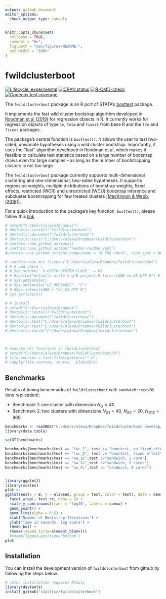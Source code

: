 ```yaml
---
output: github_document
editor_options: 
  chunk_output_type: console
---
```


<!-- README.md is generated from README.Rmd. Please edit that file -->

```r
knitr::opts_chunk$set(
  collapse = TRUE,
  comment = "#>",
  fig.path = "man/figures/README-",
  out.width = "100%"
)
```

# fwildclusterboot


<!-- badges: start -->
<!-- [![packageversion](https://img.shields.io/badge/Package%20version-`r version`-orange.svg?style=flat-square)](commits/master) -->
[![Lifecycle: experimental](https://img.shields.io/badge/lifecycle-experimental-orange.svg)](https://www.tidyverse.org/lifecycle/#experimental)
[![CRAN status](https://www.r-pkg.org/badges/version/fwildclusterboot)](https://CRAN.R-project.org/package=fwildclusterboot)
[![R-CMD-check](https://github.com/s3alfisc/fwildclusterboot/workflows/R-CMD-check/badge.svg)](https://github.com/s3alfisc/fwildclusterboot/actions)
[![Codecov test coverage](https://codecov.io/gh/s3alfisc/fwildclusterboot/branch/master/graph/badge.svg)](https://codecov.io/gh/s3alfisc/fwildclusterboot?branch=master)
<!-- [![minimal R version](https://img.shields.io/badge/R%3E%3D-4.0.0-6666ff.svg)](https://cran.r-project.org/) -->

<!-- badges: end -->

The `fwildclusterboot` package is an R port of STATA's [boottest](https://github.com/droodman/boottest) package. 

It implements the fast wild cluster bootstrap algorithm developed in [Roodman et al (2019)](https://econpapers.repec.org/paper/qedwpaper/1406.htm) for regression objects in R. It currently works for regression objects of type `lm`, `felm` and `fixest` from base R and the `lfe` and `fixest` packages. 

The package's central function is `boottest()`. It allows the user to test two-sided, univariate hypotheses using a wild cluster bootstrap. Importantly, it uses the "fast" algorithm developed in Roodman et al, which makes it feasible to calculate test statistics based on a large number of bootstrap draws even for large samples -- as long as the number of bootstrapping clusters is not too large.

The `fwildclusterboot` package currently supports multi-dimensional clustering and one-dimensional, two-sided hypotheses. It supports regression weights, multiple distributions of bootstrap weights, fixed effects, restricted (WCR) and unrestricted (WCU) bootstrap inference and subcluster bootstrapping for few treated clusters [(MacKinnon & Webb, (2018))](https://academic.oup.com/ectj/article-abstract/21/2/114/5078969).

For a quick introduction to the package's key function, `boottest()`, please follow this [link](https://s3alfisc.github.io/fwildclusterboot/articles/fwildclusterboot.html).

<!-- The following features will be added in the future:  -->

<!-- * support for multivariate hypotheses  -->
<!-- * bootstrap distributions beyond the rademacher distribution -->


```r
# setwd("C:/Users/alexa/Dropbox")
# devtools::install("fwildclusterboot")
# devtools::document("fwildclusterboot")
# devtools::test("C:/Users/alexa/Dropbox/fwildclusterboot")
# usethis::use_github_actions()
# usethis::use_github_action(“render-readme.yaml”)
#usethis::use_github_actions_badge(name = "R-CMD-check", repo_spec = NULL)#

# usethis::use_mit_license("C:/Users/alexa/Dropbox/fwildclusterboot")
# # # cmd check r 
# # Sys.setenv('_R_CHECK_SYSTEM_CLOCK_' = 0)
# # #system("defaults write org.R-project.R force.LANG en_US.UTF-8") # restart R
# # Sys.getlocale()
# # Sys.setlocale("LC_MESSAGES", "C")
# # #Sys.setenv(LANG = "en_US.UTF-8")
# Sys.getlocale()

# # install
# setwd("C:/Users/alexa/Dropbox")
# devtools::install("fwildclusterboot")
# devtools::document("fwildclusterboot")
# devtools::test("C:/Users/alexa/Dropbox/fwildclusterboot")
# devtools::test("C:/Users/alexa/Dropbox/fwildclusterboot")
# devtools::check("C:/Users/alexa/Dropbox/fwildclusterboot")



# execute all functions in fwildclusterboot 
# setwd("C:/Users/alexa/Dropbox/fwildclusterboot/R")
# file.sources = list.files(pattern="*.R")
# sapply(file.sources, source, .GlobalEnv)

```


## Benchmarks

Results of timing benchmarks of `fwildclusterboot` with `sandwich::vcovBS` (one replication):

* Benchmark 1: one cluster with dimension $N_G = 40$
* Benchmark 2: two clusters with dimensions $N_{G1}= 40$, $N_{G2} = 20$, $N_{G12} = 800$

```r

benchmarks <- readRDS("C:/Users/alexa/Dropbox/fwildclusterboot develop/benchmarks_new.rds")
library(data.table)

setDT(benchmarks)

benchmarks[benchmarks$test == "fwc_1", test := "boottest, no fixed effect"]
benchmarks[benchmarks$test == "fwc_2", test := "boottest, fixed effect"]
benchmarks[benchmarks$test == "sw_1c",test :="sandwich, 1 core"]
benchmarks[benchmarks$test == "sw_2c",test :="sandwich, 2 cores"]
benchmarks[benchmarks$test == "sw_4c",test := "sandwich, 4 cores"]


library(ggplot2)
library(scales)
plot <- 
ggplot(aes(x = B, y = elapsed, group = test, color = test), data = benchmarks) + 
  facet_wrap(~ test_nr, nrow = 2) + 
  scale_y_continuous(trans = 'log10', labels = comma) +
  geom_point() + 
  geom_line(alpha = 0.5) + 
  xlab("Number of Bootstrap Iterations") + 
  ylab("Time in seconds, log scale") + 
  theme_bw() +
  theme(legend.title=element_blank())
  #theme(legend.position="bottom")  
plot

```

<!-- ## The `boottest` function  -->


<!-- The `fwildclusterboot` package supports wild cluster bootstrap inference for linear models based on  -->

<!-- - `lm()` from `base` R -->
<!-- - `felm()` from `lfe` -->
<!-- - `feols()` from `fixest` -->

<!-- ```{r, warning = FALSE, message = FALSE} -->
<!-- library(fwildclusterboot) -->

<!-- B <- 99999 -->
<!-- seed <- 942413 -->
<!-- set.seed(seed) -->
<!-- voters <- create_data_2(N = 10000, N_G1 = 20, icc1 = 0.01, N_G2 = 10, icc2 = 0.01, numb_fe1 = 10, numb_fe2 = 10, seed = seed) -->

<!-- # estimate the regression model -->
<!-- lm_fit <- lm(proposition_vote ~ treatment + ideology1 + log_income + Q1_immigration , data = voters) -->

<!-- # bootstrap estimation -->
<!-- boot_lm <- boottest(lm_fit, clustid = "group_id1", B = B, seed = seed, param = "treatment", conf_int = TRUE) -->

<!-- # summarize the results -->
<!-- summary(boot_lm) -->
<!-- tidy(boot_lm) -->

<!-- ``` -->



## Installation

You can install the development version of `fwildclusterboot` from github by following the steps below.  

```r
# note: installation requires Rtools
library(devtools)
install_github("s3alfisc/fwildclusterboot")
```



